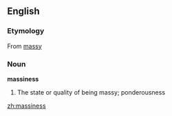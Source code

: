 ==English==

===Etymology===
From [[massy]]
===Noun===
'''massiness'''

#The state or quality of being massy; ponderousness

[[zh:massiness]]